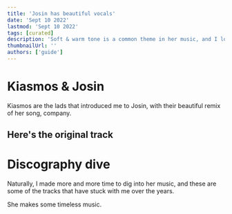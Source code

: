 ```yaml
---
title: 'Josin has beautiful vocals'
date: 'Sept 10 2022'
lastmod: 'Sept 10 2022'
tags: [curated]
description: 'Soft & warm tone is a common theme in her music, and I love it'
thumbnailUrl: ''
authors: ['guide']
---
```


# Kiasmos & Josin
Kiasmos are the lads that introduced me to Josin, 
with their beautiful remix of her song, company.

<Track url={'1nPGc0NqIvXDJ93Cy7EGrz'} genres={['techno', 'portable-sunsets']} blurb='Strong candidate for the portable sunsets playlist'/>

## Here's the original track
<Track url={'5pKbEAjnUWzWo8XOFo3ZAY'} genres={['']} />

# Discography dive
Naturally, I made more and more time to dig into her music, and these are some of the tracks that have stuck with me over the years. 

She makes some timeless music.